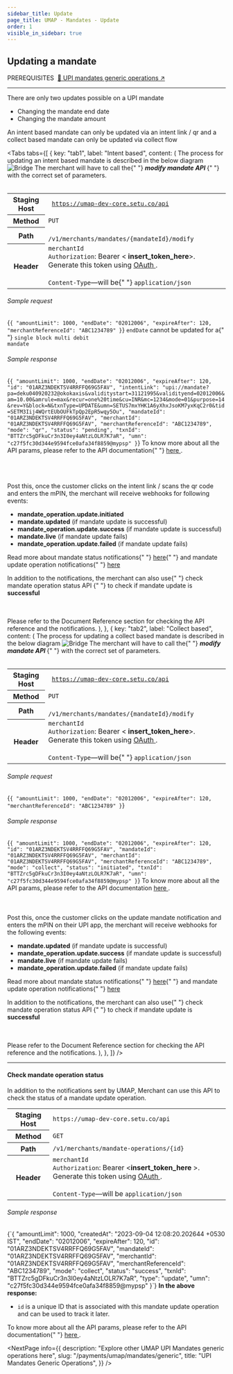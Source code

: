```yaml
---
sidebar_title: Update
page_title: UMAP - Mandates - Update
order: 1
visible_in_sidebar: true
---
```


## Updating a mandate

<Text size="small" weight="600">
    PREREQUISITES&nbsp;
</Text>
<a href="/payments/umap/mandates/generic">🌟 UPI mandates generic operations ↗</a>

<hr class="primary" />

There are only two updates possible on a UPI mandate

-   Changing the mandate end date
-   Changing the mandate amount

<Callout type="warning">
    An intent based mandate can only be updated via an intent link / qr and a
    collect based mandate can only be updated via collect flow
</Callout>

<Tabs
    tabs={[
        {
            key: "tab1",
            label: "Intent based",
            content: (
                <Text>
                    The process for updating an intent based mandate is
                    described in the below diagram
                    <img
                        src="https://storage.googleapis.com/strapi-assets/latest/intent-mandate-updation/intent-mandate-updation.png"
                        alt="Bridge"
                    />
                    The merchant will have to call the{" "}
                    <b>
                        <i>modify mandate API</i>
                    </b>{" "}
                    with the correct set of parameters. <br></br>
                    <table>
                        <tbody>
                            <tr>
                                <th>Staging Host</th>
                                <td>
                                    <code>
                                        https://umap-dev-core.setu.co/api
                                    </code>
                                </td>
                            </tr>
                            <tr>
                                <th>Method</th>
                                <td>
                                    <code>PUT</code>
                                </td>
                            </tr>
                            <tr>
                                <th>Path</th>
                                <td>
                                    <code>
                                        /v1/merchants/mandates/&#123;mandateId&#125;/modify
                                    </code>
                                </td>
                            </tr>
                            <tr>
                                <th>Header</th>
                                <td>
                                    <code>merchantId</code>
                                    <br />
                                    <code>Authorization</code>: Bearer &lt;
                                    <b>insert_token_here</b>&gt;. Generate this token
                                    using <a
                                        href="/payments/umap/api-integration"
                                        target="_blank"
                                    >
                                        OAuth
                                    </a>
                                    .<br />
                                    <br />
                                    <code>Content-Type</code>—will be{" "}
                                    <code>application/json</code>
                                </td>
                            </tr>
                        </tbody>
                    </table>
                    <h6>Sample request</h6>
                    <CodeBlockWithCopy language="json">
                        {`{
        "amountLimit": 1000,
        "endDate": "02012006",
        "expireAfter": 120,
        "merchantReferenceId": "ABC1234789"
}`}
                    </CodeBlockWithCopy>
                    <Callout type="warning">
                        <code>endDate</code> cannot be updated for a{" "}
                        <code>single block multi debit mandate</code>
                    </Callout>
                    <h6>Sample response</h6>
                    <CodeBlockWithCopy language="json">
                        {`{
        "amountLimit": 1000,
        "endDate": "02012006",
        "expireAfter": 120,
        "id": "01ARZ3NDEKTSV4RRFFQ69G5FAV",
        "intentLink": "upi://mandate?pa=deku040920232@okokaxis&validitystart=31121995&validityend=02012006&am=10.00&amrule=max&recur=one%20time&cu=INR&mc=1234&mode=01&purpose=14&rev=Y&block=N&txnType=UPDATE&umn=SETUS7mxYHK1A6yXhxJsoKM7yxKqC2r0&tid=SETM3Iij4WQrtEUbOUFkTpQp2EpR5wqy5Ou",
        "mandateId": "01ARZ3NDEKTSV4RRFFQ69G5FAV",
        "merchantId": "01ARZ3NDEKTSV4RRFFQ69G5FAV",
        "merchantReferenceId": "ABC1234789",
        "mode": "qr",
        "status": "pending",
        "txnId": "BTTZrc5gDFkuCr3n3I0ey4aNtzLOLR7K7aR",
        "umn": "c27f5fc30d344e9594fce0afa34f8859@mypsp"
}`}
                    </CodeBlockWithCopy>
                    To know more about all the API params, please refer to the
                    API documentation{" "}
                    <a
                        href="/payments/umap/api-reference#/category~mandates/operation~mandates#modify"
                        target="_blank"
                    >
                        here
                    </a>
                    .<br></br> <br></br>
                    <p>
                        Post this, once the customer clicks on the intent link /
                        scans the qr code and enters the mPIN, the merchant will
                        receive webhooks for following events:
                    </p>
                    <ul>
                        <li>
                            <b>mandate_operation.update.initiated</b>
                        </li>
                        <li>
                            <b>mandate.updated</b> (if mandate update is
                            successful)
                        </li>
                        <li>
                            <b>mandate_operation.update.success</b> (if mandate
                            update is successful)
                        </li>
                        <li>
                            <b>mandate.live</b> (if mandate update fails)
                        </li>
                        <li>
                            <b>mandate_operation.update.failed</b> (if mandate
                            update fails)
                        </li>
                    </ul>
                    <p>
                        Read more about mandate status notifications{" "}
                        <a href="/payments/umap/notifications/mandates">here</a>{" "}
                        and mandate update operation notifications{" "}
                        <a href="/payments/umap/notifications/mandates/update">
                            here
                        </a>
                    </p>
                    <p>
                        In addition to the notifications, the merchant can also
                        use{" "}
                        <Link href="/payments/umap/mandates/generic/update#check-mandate-operation-status">
                            check mandate operation status API
                        </Link>{" "}
                        to check if mandate update is <b>successful</b>
                    </p> <br></br>
                    Please refer to the Document Reference section for checking the
                    API reference and the notifications.
                </Text>
            ),
        },
        {
            key: "tab2",
            label: "Collect based",
            content: (
                <Text>
                    The process for updating a collect based mandate is
                    described in the below diagram
                    <img
                        src="https://storage.googleapis.com/strapi-assets/latest/collect-mandate-updation/collect-mandate-updation.png"
                        alt="Bridge"
                    />
                    The merchant will have to call the{" "}
                    <b>
                        <i>modify mandate API</i>
                    </b>{" "}
                    with the correct set of parameters. <br></br>
                    <table>
                        <tbody>
                            <tr>
                                <th>Staging Host</th>
                                <td>
                                    <code>
                                        https://umap-dev-core.setu.co/api
                                    </code>
                                </td>
                            </tr>
                            <tr>
                                <th>Method</th>
                                <td>
                                    <code>PUT</code>
                                </td>
                            </tr>
                            <tr>
                                <th>Path</th>
                                <td>
                                    <code>
                                        /v1/merchants/mandates/&#123;mandateId&#125;/modify
                                    </code>
                                </td>
                            </tr>
                            <tr>
                                <th>Header</th>
                                <td>
                                    <code>merchantId</code>
                                    <br />
                                    <code>Authorization</code>: Bearer &lt;
                                    <b>insert_token_here</b>&gt;. Generate this token
                                    using <a
                                        href="/payments/umap/api-integration"
                                        target="_blank"
                                    >
                                        OAuth
                                    </a>
                                    .<br />
                                    <br />
                                    <code>Content-Type</code>—will be{" "}
                                    <code>application/json</code>
                                </td>
                            </tr>
                        </tbody>
                    </table>
                    <h6>Sample request</h6>
                    <CodeBlockWithCopy language="json">
                        {`{
        "amountLimit": 1000,
        "endDate": "02012006",
        "expireAfter": 120,
        "merchantReferenceId": "ABC1234789"
}`}
                    </CodeBlockWithCopy>
                    <h6>Sample response</h6>
                    <CodeBlockWithCopy language="json">
                        {`{
        "amountLimit": 1000,
        "endDate": "02012006",
        "expireAfter": 120,
        "id": "01ARZ3NDEKTSV4RRFFQ69G5FAV",
        "mandateId": "01ARZ3NDEKTSV4RRFFQ69G5FAV",
        "merchantId": "01ARZ3NDEKTSV4RRFFQ69G5FAV",
        "merchantReferenceId": "ABC1234789",
        "mode": "collect",
        "status": "initiated",
        "txnId": "BTTZrc5gDFkuCr3n3I0ey4aNtzLOLR7K7aR",
        "umn": "c27f5fc30d344e9594fce0afa34f8859@mypsp"
}`}
                    </CodeBlockWithCopy>
                    To know more about all the API params, please refer to the API
                    documentation <a
                        href="/payments/umap/api-reference#/category~mandates/operation~mandates#modify"
                        target="_blank"
                    >
                        here
                    </a>.<br></br> <br></br>
                    Post this, once the customer clicks on the update mandate
                    notification and enters the mPIN on their UPI app, the
                    merchant will receive webhooks for the following events:
                    <ul>
                        <li>
                            <b>mandate.updated</b> (if mandate update is
                            successful)
                        </li>
                        <li>
                            <b>mandate_operation.update.success</b> (if mandate
                            update is successful)
                        </li>
                        <li>
                            <b>mandate.live</b> (if mandate update fails)
                        </li>
                        <li>
                            <b>mandate_operation.update.failed</b> (if mandate
                            update fails)
                        </li>
                    </ul>
                    <p>
                        Read more about mandate status notifications{" "}
                        <a href="/payments/umap/notifications/mandates">here</a>{" "}
                        and mandate update operation notifications{" "}
                        <a href="/payments/umap/notifications/mandates/update">
                            here
                        </a>
                    </p>
                    <p>
                        In addition to the notifications, the merchant can also
                        use{" "}
                        <Link href="/payments/umap/mandates/generic/update#check-mandate-operation-status">
                            check mandate operation status API
                        </Link>{" "}
                        to check if mandate update is <b>successful</b>
                    </p> <br></br>
                    Please refer to the Document Reference section for checking the
                    API reference and the notifications.
                </Text>
            ),
        },
    ]}
/>

<hr class="tertiary" />

#### Check mandate operation status

In addition to the notifications sent by UMAP, Merchant can use this API to check the status of a mandate update operation.

<table>
    <tbody>
        <tr>
            <th>Staging Host</th>
            <td>
                <code>https://umap-dev-core.setu.co/api</code>
            </td>
        </tr>
        <tr>
            <th>Method</th>
            <td>
                <code>GET</code>
            </td>
        </tr>
        <tr>
            <th>Path</th>
            <td>
                <code>/v1/merchants/mandate-operations/&#123;id&#125;</code>
            </td>
        </tr>
        <tr>
            <th>Header</th>
            <td>
                <code>merchantId</code>
                <br />
                <code>Authorization</code>: Bearer &lt;<b>insert_token_here</b>
                &gt;. Generate this token using <a
                    href="/payments/umap/api-integration"
                    target="_blank"
                >
                    OAuth
                </a>
                .<br />
                <br />
                <code>Content-Type</code>—will be <code>application/json</code>
            </td>
        </tr>
    </tbody>
</table>

<h6>Sample response</h6>
<CodeBlockWithCopy language="json">
    {`{
  "amountLimit": 1000,
  "createdAt": "2023-09-04 12:08:20.202644 +0530 IST",
  "endDate": "02012006",
  "expireAfter": 120,
  "id": "01ARZ3NDEKTSV4RRFFQ69G5FAV",
  "mandateId": "01ARZ3NDEKTSV4RRFFQ69G5FAV",
  "merchantId": "01ARZ3NDEKTSV4RRFFQ69G5FAV",
  "merchantReferenceId": "ABC1234789",
  "mode": "collect",
  "status": "success",
  "txnId": "BTTZrc5gDFkuCr3n3I0ey4aNtzLOLR7K7aR",
  "type": "update",
  "umn": "c27f5fc30d344e9594fce0afa34f8859@mypsp"
}`}
</CodeBlockWithCopy>
<b>In the above response:</b>
<ul>
    <li>
        <code>id</code> is a unique ID that is associated with this mandate
        update operation and can be used to track it later.
    </li>
</ul>

<p>
    To know more about all the API params, please refer to the API documentation{" "}
    <a
        href="/payments/umap/api-reference#/category~mandates/operation~mandates#fetchMandateOperationById"
        target="_blank"
    >
        here
    </a>
    .
</p>

<NextPage
    info={{
        description: "Explore other UMAP UPI Mandates generic operations here",
        slug: "/payments/umap/mandates/generic",
        title: "UPI Mandates Generic Operations",
    }}
/>
